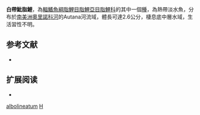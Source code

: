 {{Speciesbox 
| taxon = Hyphessobrycon albolineatum
| status = NE
| status_system = IUCN3.1
| authority =  [[Fernández-Yépez|Fernández-Yépez]], 1950
| synonyms = 
}}
'''白帶魮脂鯉'''，為[[輻鰭魚綱|輻鰭魚綱]][[脂鯉目|脂鯉目]][[脂鯉亞目|脂鯉亞目]][[脂鯉科|脂鯉科]]的其中一個[[種|種]]，為熱帶淡水魚，分布於[[南美洲|南美洲]][[奧里諾科河|奧里諾科河]]的Autana河流域，體長可達2.6公分，棲息底中層水域，生活習性不明。
==参考文献==
{{refbegin}}
*{{FishBase_species|genus=Hyphessobrycon|species=albolineatum|year=2013|month=12}}
{{refend}}

== 扩展阅读 ==
{{refbegin}}
*{{wikispecies-inline|Hyphessobrycon albolineatum|白帶魮脂鯉}}
{{refend}}
{{Taxonbar|from=Q6407063}}

[[Category:魮脂鯉屬|albolineatum]]
[[Category:1950年描述的魚類|H]]

{{魚類小作品}}